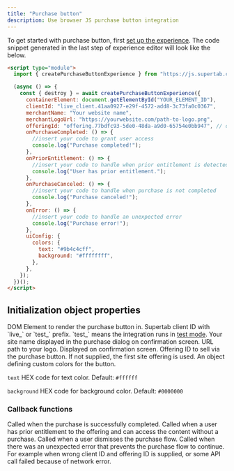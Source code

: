 ```yaml
---
title: "Purchase button"
description: Use browser JS purchase button integration
---
```


To get started with purchase button, first <a href="../supertab-experiences/experiences">set up the experience</a>. The code snippet generated in the last step of experience editor will look like the below.

```html
<script type="module">
  import { createPurchaseButtonExperience } from "https://js.supertab.co/v1/experiences.js";

  (async () => {
    const { destroy } = await createPurchaseButtonExperience({
      containerElement: document.getElementById("YOUR_ELEMENT_ID"),
      clientId: "live_client.41aa0927-e29f-4572-add8-3c73fa0c0367",
      merchantName: "Your website name",
      merchantLogoUrl: "https://yourwebsite.com/path-to-logo.png",
      offeringId: "offering.77bdfc93-5de0-48da-a9d0-65754e0bb947", // optional
      onPurchaseCompleted: () => {
        //insert your code to grant user access
        console.log("Purchase completed!");
      },
      onPriorEntitlement: () => {
        //insert your code to handle when prior entitlement is detected
        console.log("User has prior entitlement.");
      },
      onPurchaseCanceled: () => {
        //insert your code to handle when purchase is not completed
        console.log("Purchase canceled!");
      },
      onError: () => {
        //insert your code to handle an unexpected error
        console.log("Purchase error!");
      },
      uiConfig: {
        colors: {
          text: "#9b4c4cff",
          background: "#ffffffff",
        },
      },
    });
  })();
</script>
```

## Initialization object properties

<ParamField path="containerElement" type="Element" required>
  DOM Element to render the purchase button in.
</ParamField>

<ParamField path="clientId" type="string" required>
  Supertab client ID with `live_` or `test_` prefix. `test_` means the
  integration runs in <a href="../supertab-experiences/test-mode">test mode</a>.
</ParamField>

<ParamField path="merchantName" type="string" required>
  Your site name displayed in the purchase dialog on confirmation screen.
</ParamField>

<ParamField path="merchantLogoUrl" type="string" required>
  URL path to your logo. Displayed on confirmation screen.
</ParamField>

<ParamField path="offeringId" type="string">
  Offering ID to sell via the purchase button. If not supplied, the first site
  offering is used.
</ParamField>

<ParamField path="uiConfig" type="object">
  An object defining custom colors for the button.

`text` HEX code for text color. Default: `#ffffff`

`background` HEX code for background color. Default: `#0000000`

</ParamField>

### Callback functions

<ParamField path="onPurchaseCompleted" type="function">
  Called when the purchase is successfully completed.
</ParamField>

<ParamField path="onPriorEntitlement" type="function">
  Called when a user has prior entitlement to the offering and can access the
  content without a purchase.
</ParamField>

<ParamField path="onPurchaseCanceled" type="function">
  Called when a user dismisses the purchase flow.
</ParamField>

<ParamField path="onError" type="function">
  Called when there was an unexpected error that prevents the purchase flow to
  continue. For example when wrong client ID and offering ID is supplied, or
  some API call failed because of network error.
</ParamField>
